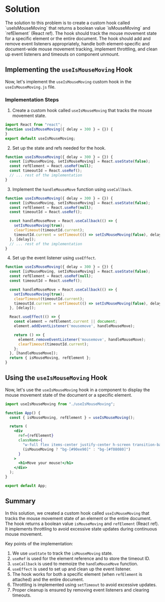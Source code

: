 
# Solution

<Callout>
  The solution to this problem is to create a custom hook called `useIsMouseMoving` that returns a boolean value `isMouseMoving` and `refElement` (React ref). The hook should track the mouse movement state for a specific element or the entire document. The hook should add and remove event listeners appropriately, handle both element-specific and document-wide mouse movement tracking, implement throttling, and clean up event listeners and timeouts on component unmount.
</Callout>

## Implementing the `useIsMouseMoving` Hook

Now, let's implement the `useIsMouseMoving` custom hook in the `useIsMouseMoving.js` file.

### Implementation Steps
1. Create a custom hook called `useIsMouseMoving` that tracks the mouse movement state.

```jsx
import React from "react";
function useIsMouseMoving({ delay = 300 } = {}) {
}
export default useIsMouseMoving;

```
2. Set up the state and refs needed for the hook.

```jsx
function useIsMouseMoving({ delay = 300 } = {}) {
  const [isMouseMoving, setIsMouseMoving] = React.useState(false);
  const refElement = React.useRef(null);
  const timeoutId = React.useRef();
  // ... rest of the implementation
}

```

3. Implement the `handleMouseMove` function using `useCallback`.

```jsx
function useIsMouseMoving({ delay = 300 } = {}) {
  const [isMouseMoving, setIsMouseMoving] = React.useState(false);
  const refElement = React.useRef(null);
  const timeoutId = React.useRef();

  const handleMouseMove = React.useCallback(() => {
    setIsMouseMoving(true);
    clearTimeout(timeoutId.current);
    timeoutId.current = setTimeout(() => setIsMouseMoving(false), delay);
  }, [delay]);
  // ... rest of the implementation
}
```

4. Set up the event listener using `useEffect`.

```jsx
function useIsMouseMoving({ delay = 300 } = {}) {
  const [isMouseMoving, setIsMouseMoving] = React.useState(false);
  const refElement = React.useRef(null);
  const timeoutId = React.useRef();

  const handleMouseMove = React.useCallback(() => {
    setIsMouseMoving(true);
    clearTimeout(timeoutId.current);
    timeoutId.current = setTimeout(() => setIsMouseMoving(false), delay);
  }, [delay]);

  React.useEffect(() => {
    const element = refElement.current || document;
    element.addEventListener('mousemove', handleMouseMove);

    return () => {
      element.removeEventListener('mousemove', handleMouseMove);
      clearTimeout(timeoutId.current);
    };
  }, [handleMouseMove]);
  return { isMouseMoving, refElement };
}

```

## Using the `useIsMouseMoving` Hook

Now, let's use the `useIsMouseMoving` hook in a component to display the mouse movement state of the document or a specific element.

```jsx
import useIsMouseMoving from "./useIsMouseMoving";

function App() {
  const { isMouseMoving, refElement } = useIsMouseMoving();

  return (
    <div
      ref={refElement}
      className={
        "w-full flex items-center justify-center h-screen transition-background-color duration-300 ease-in " +
        (isMouseMoving ? "bg-[#90ee90]" : "bg-[#f08080]")
      }
    >
      <h1>Move your mouse!</h1>
    </div>
  );
}

export default App;

```

## Summary

In this solution, we created a custom hook called `useIsMouseMoving` that tracks the mouse movement state of an element or the entire document. The hook returns a boolean value `isMouseMoving` and `refElement` (React ref). It implements throttling to avoid excessive state updates during continuous mouse movement. 

Key points of the implementation:
1. We use `useState` to track the `isMouseMoving` state.
2. `useRef` is used for the element reference and to store the timeout ID.
3. `useCallback` is used to memoize the `handleMouseMove` function.
4. `useEffect` is used to set up and clean up the event listener.
5. The hook works for both a specific element (when `refElement` is attached) and the entire document.
6. Throttling is implemented using `setTimeout` to avoid excessive updates.
7. Proper cleanup is ensured by removing event listeners and clearing timeouts.